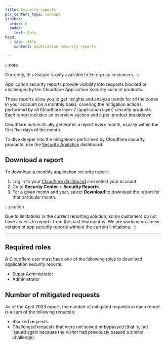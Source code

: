 ```yaml
---
title: Security reports
pcx_content_type: concept
sidebar:
  order: 6
  badge:
    text: Beta
head:
  - tag: title
    content: Application security reports

---
```


:::note

Currently, this feature is only available to Enterprise customers.
:::

Application security reports provide visibility into requests blocked or challenged by the Cloudflare Application Security suite of products.

These reports allow you to get insights and analyze trends for all the zones in your account on a monthly basis, covering the mitigation actions performed by all Cloudflare layer 7 (application layer) security products. Each report includes an overview section and a per-product breakdown.

Cloudflare automatically generates a report every month, usually within the first five days of the month.

To dive deeper into the mitigations performed by Cloudflare security products, use the [Security Analytics](/waf/analytics/security-analytics/) dashboard.

## Download a report

To download a monthly application security report:

1. Log in to your [Cloudflare dashboard](https://dash.cloudflare.com) and select your account.
2. Go to **Security Center** > **Security Reports**.
3. For a given month and year, select **Download** to download the report for that particular month.

:::caution

Due to limitations in the current reporting solution, some customers do not have access to reports from the past few months. We are working on a new version of app security reports without the current limitations.
:::

***

## Required roles

A Cloudflare user must have one of the following [roles](/fundamentals/setup/manage-members/roles/) to download application security reports:

* Super Administrator
* Administrator

## Number of mitigated requests

As of the April 2023 report, the number of mitigated requests in each report is a sum of the following requests:

* Blocked requests
* Challenged requests that were not solved or bypassed (that is, not issued again because the visitor had previously passed a similar challenge)

